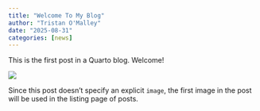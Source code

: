 ```yaml
---
title: "Welcome To My Blog"
author: "Tristan O'Malley"
date: "2025-08-31"
categories: [news]
---
```


This is the first post in a Quarto blog. Welcome!

![](thumbnail.jpg)

Since this post doesn't specify an explicit `image`, the first image in the post will be used in the listing page of posts.
